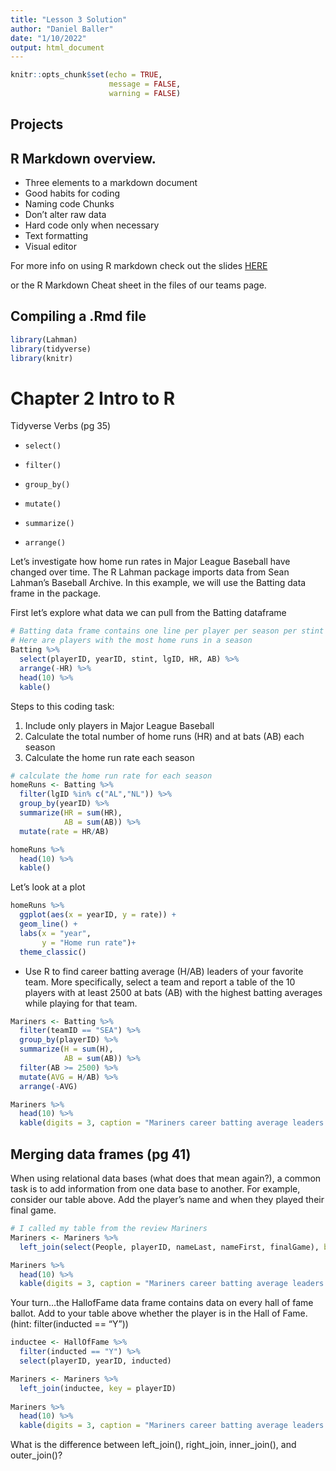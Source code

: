 ```yaml
---
title: "Lesson 3 Solution"
author: "Daniel Baller"
date: "1/10/2022"
output: html_document
---
```


```r
knitr::opts_chunk$set(echo = TRUE,
                      message = FALSE,
                      warning = FALSE)


```

## Projects

## R Markdown overview.  

- Three elements to a markdown document
- Good habits for coding
 + Naming code Chunks
 + Don't alter raw data
 + Hard code only when necessary
- Text formatting
- Visual editor


For more info on using R markdown check out the slides [HERE](https://danielpballer.github.io/Rmarkdown_and_GitHub_Class/#1)

or the R Markdown Cheat sheet in the files of our teams page.

## Compiling a .Rmd file




```r
library(Lahman)
library(tidyverse)
library(knitr)
```

# Chapter 2 Intro to R

Tidyverse Verbs (pg 35)

* `select()`

* `filter()`

* `group_by()`

* `mutate()`

* `summarize()` 

* `arrange()`

Let's investigate how home run rates in Major League Baseball have changed over time. The R Lahman package imports data from Sean Lahman's Baseball Archive.  In this example, we will use the Batting data frame in the package.

First let's explore what data we can pull from the Batting dataframe
```r
# Batting data frame contains one line per player per season per stint
# Here are players with the most home runs in a season
Batting %>% 
  select(playerID, yearID, stint, lgID, HR, AB) %>% 
  arrange(-HR) %>% 
  head(10) %>% 
  kable()
```

Steps to this coding task:

1. Include only players in Major League Baseball
2. Calculate the total number of home runs (HR) and at bats (AB) each season
3. Calculate the home run rate each season

```r
# calculate the home run rate for each season
homeRuns <- Batting %>% 
  filter(lgID %in% c("AL","NL")) %>% 
  group_by(yearID) %>% 
  summarize(HR = sum(HR),
            AB = sum(AB)) %>% 
  mutate(rate = HR/AB)

homeRuns %>% 
  head(10) %>% 
  kable()
```

Let's look at a plot

```r
homeRuns %>% 
  ggplot(aes(x = yearID, y = rate)) +
  geom_line() +
  labs(x = "year",
       y = "Home run rate")+
  theme_classic()
```


* Use R to find career batting average (H/AB) leaders of your favorite team.  More specifically, select a team and report a table of the 10 players with at least 2500 at bats (AB) with the highest batting averages while playing for that team.

\vspace{2in}

```r
Mariners <- Batting %>% 
  filter(teamID == "SEA") %>% 
  group_by(playerID) %>% 
  summarize(H = sum(H),
            AB = sum(AB)) %>% 
  filter(AB >= 2500) %>% 
  mutate(AVG = H/AB) %>% 
  arrange(-AVG)

Mariners %>% 
  head(10) %>% 
  kable(digits = 3, caption = "Mariners career batting average leaders.")
```


## Merging data frames (pg 41)

When using relational data bases (what does that mean again?), a common task is to add information from one data base to another.  For example, consider our table above.  Add the player's name and when they played their final game.

```r
# I called my table from the review Mariners
Mariners <- Mariners %>% 
  left_join(select(People, playerID, nameLast, nameFirst, finalGame), by = "playerID" )

Mariners %>% 
  head(10) %>% 
  kable(digits = 3, caption = "Mariners career batting average leaders.")
```

Your turn...the HallofFame data frame contains data on every hall of fame ballot.  Add to your table above whether the player is in the Hall of Fame. (hint: filter(inducted == "Y"))

\vspace{1in}

```r
inductee <- HallOfFame %>% 
  filter(inducted == "Y") %>% 
  select(playerID, yearID, inducted)

Mariners <- Mariners %>% 
  left_join(inductee, key = playerID)
  
Mariners %>% 
  head(10) %>% 
  kable(digits = 3, caption = "Mariners career batting average leaders.")
```

What is the difference between left\_join(), right\_join, inner\_join(), and outer\_join()?

\vspace{1in}


